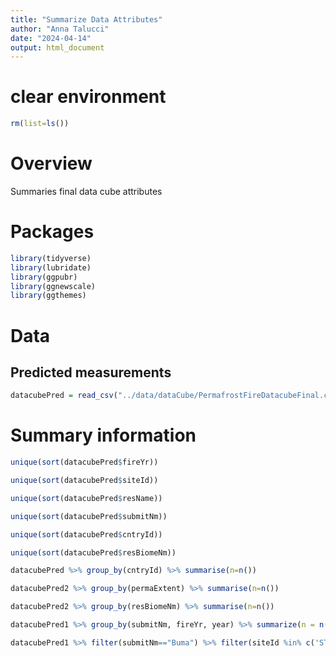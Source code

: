 ```yaml
---
title: "Summarize Data Attributes"
author: "Anna Talucci"
date: "2024-04-14"
output: html_document
---
```


# clear environment
```r
rm(list=ls())
```

# Overview
Summaries final data cube attributes


# Packages

```r
library(tidyverse)
library(lubridate)
library(ggpubr)
library(ggnewscale)
library(ggthemes)
```


# Data

## Predicted measurements
```r
datacubePred = read_csv("../data/dataCube/PermafrostFireDatacubeFinal.csv")
```


# Summary information

```r
unique(sort(datacubePred$fireYr))
```
```r
unique(sort(datacubePred$siteId))
```

```r
unique(sort(datacubePred$resName))
```
```r
unique(sort(datacubePred$submitNm))
```

```r
unique(sort(datacubePred$cntryId))
```

```r
unique(sort(datacubePred$resBiomeNm))
```
```r
datacubePred %>% group_by(cntryId) %>% summarise(n=n())
```

```r
datacubePred2 %>% group_by(permaExtent) %>% summarise(n=n())
```
```r
datacubePred2 %>% group_by(resBiomeNm) %>% summarise(n=n())
```



```r
datacubePred1 %>% group_by(submitNm, fireYr, year) %>% summarize(n = n())
```

```r
datacubePred1 %>% filter(submitNm=="Buma") %>% filter(siteId %in% c('STEESE_1','STEESE_2', 'STEESE_3'))
```

